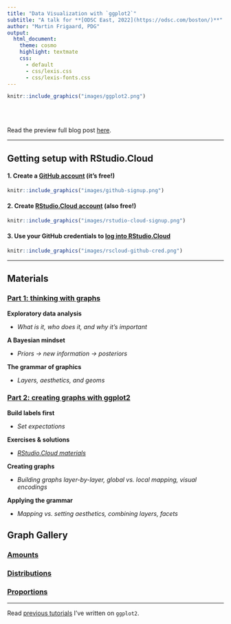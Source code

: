 ```yaml
---
title: "Data Visualization with `ggplot2`"
subtitle: "A talk for **[ODSC East, 2022](https://odsc.com/boston/)**"
author: "Martin Frigaard, PDG"
output:
  html_document:
    theme: cosmo
    highlight: textmate
    css:
      - default
      - css/lexis.css
      - css/lexis-fonts.css
---
```


```r
knitr::include_graphics("images/ggplot2.png")
```

<br><br>

Read the preview full blog post [here](https://opendatascience.com/ggplot2-a-framework-for-thinking-with-graphs/).

***

## Getting setup with RStudio.Cloud

#### 1. Create a [GitHub account](https://github.com/) (it's free!)

```r
knitr::include_graphics("images/github-signup.png")
```

#### 2. Create [RStudio.Cloud account](https://rstudio.cloud/plans/free) (also free!)


```r
knitr::include_graphics("images/rstudio-cloud-signup.png")
```

#### 3. Use your GitHub credentials to [log into RStudio.Cloud](https://client.login.rstudio.cloud/oauth/register?redirect=https%3A%2F%2Fclient.login.rstudio.cloud%2Foauth%2Flogin%3Fshow_auth%3D0%26show_login%3D0) 

```r
knitr::include_graphics("images/rscloud-github-cred.png")
```

***

## Materials 

### [Part 1: thinking with graphs](https://mjfrigaard.github.io/odsc-ggplot2-2022/ggplot2-slides-01.html#1)

**Exploratory data analysis**

- *What is it, who does it, and why it's important*

**A Bayesian mindset**

- *Priors -> new information -> posteriors*

**The grammar of graphics**

- *Layers, aesthetics, and geoms*
  
### [Part 2: creating graphs with ggplot2](https://mjfrigaard.github.io/odsc-ggplot2-2022/ggplot2-slides-02.html#1) 

**Build labels first**

- *Set expectations*

**Exercises & solutions**

- *[RStudio.Cloud materials](https://rstudio.cloud/spaces/225054/content/all?sort=name_asc)*

**Creating graphs**

- *Building graphs layer-by-layer, global vs. local mapping, visual encodings*

**Applying the grammar**

- *Mapping vs. setting aesthetics, combining layers, facets*


## Graph Gallery

### [Amounts](https://mjfrigaard.github.io/odsc-ggplot2-2022/ggp2-gallery-01-amounts.html#1)

### [Distributions](https://mjfrigaard.github.io/odsc-ggplot2-2022/ggp2-gallery-02-distributions.html#1)

### [Proportions](https://mjfrigaard.github.io/odsc-ggplot2-2022/ggp2-gallery-03-proportions.html#1)

<!--

- A collection of common graphs and code.

-->

***

Read [previous tutorials](https://www.storybench.org/getting-started-data-visualization-r-using-ggplot2/) I've written on `ggplot2`.  

